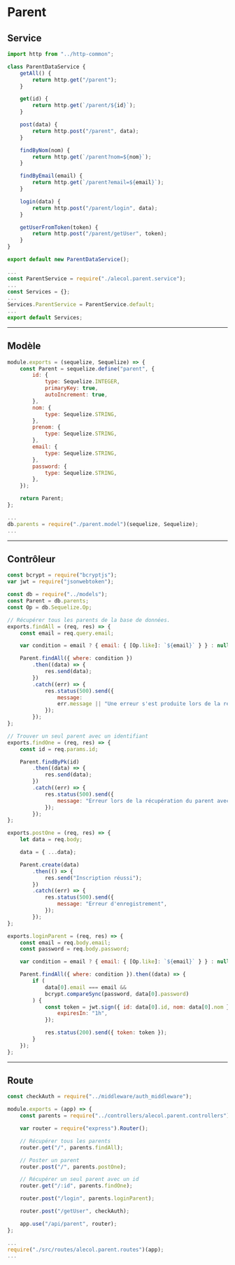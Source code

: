# Parent

## Service

```js title="./src/services/alecol.parent.service.js"
import http from "../http-common";

class ParentDataService {
    getAll() {
        return http.get("/parent");
    }

    get(id) {
        return http.get(`/parent/${id}`);
    }

    post(data) {
        return http.post("/parent", data);
    }

    findByNom(nom) {
        return http.get(`/parent?nom=${nom}`);
    }

    findByEmail(email) {
        return http.get(`/parent?email=${email}`);
    }

    login(data) {
        return http.post("/parent/login", data);
    }

    getUserFromToken(token) {
        return http.post("/parent/getUser", token);
    }
}

export default new ParentDataService();
```

```js title="./src/services/index.js"
...
const ParentService = require("./alecol.parent.service");
...
const Services = {};
...
Services.ParentService = ParentService.default;
...
export default Services;
```

-----

## Modèle

```js title="./src/models/parent.model.js"
module.exports = (sequelize, Sequelize) => {
    const Parent = sequelize.define("parent", {
        id: {
            type: Sequelize.INTEGER,
            primaryKey: true,
            autoIncrement: true,
        },
        nom: {
            type: Sequelize.STRING,
        },
        prenom: {
            type: Sequelize.STRING,
        },
        email: {
            type: Sequelize.STRING,
        },
        password: {
            type: Sequelize.STRING,
        },
    });

    return Parent;
};
```

```js title="./src/models/index.js"
...
db.parents = require("./parent.model")(sequelize, Sequelize);
...
```

-----

## Contrôleur

```js title="./src/controllers/alecol.parent.controllers.js"
const bcrypt = require("bcryptjs");
var jwt = require("jsonwebtoken");

const db = require("../models");
const Parent = db.parents;
const Op = db.Sequelize.Op;

// Récupérer tous les parents de la base de données.
exports.findAll = (req, res) => {
    const email = req.query.email;

    var condition = email ? { email: { [Op.like]: `${email}` } } : null;

    Parent.findAll({ where: condition })
        .then((data) => {
            res.send(data);
        })
        .catch((err) => {
            res.status(500).send({
                message:
                err.message || "Une erreur s'est produite lors de la récupération des Parents.",
            });
        });
};

// Trouver un seul parent avec un identifiant
exports.findOne = (req, res) => {
    const id = req.params.id;

    Parent.findByPk(id)
        .then((data) => {
            res.send(data);
        })
        .catch((err) => {
            res.status(500).send({
                message: "Erreur lors de la récupération du parent avec l'id=" + id,
            });
        });
};

exports.postOne = (req, res) => {
    let data = req.body;

    data = { ...data};

    Parent.create(data)
        .then(() => {
            res.send("Inscription réussi");
        })
        .catch((err) => {
            res.status(500).send({
                message: "Erreur d'enregistrement",
            });
        });
};

exports.loginParent = (req, res) => {
    const email = req.body.email;
    const password = req.body.password;

    var condition = email ? { email: { [Op.like]: `${email}` } } : null;

    Parent.findAll({ where: condition }).then((data) => {
        if (
            data[0].email === email &&
            bcrypt.compareSync(password, data[0].password)
        ) {
            const token = jwt.sign({ id: data[0].id, nom: data[0].nom }, "MA_CLE", {
                expiresIn: "1h",
            });

            res.status(200).send({ token: token });
        }
    });
};
```

-----

## Route

```js title="./src/routes/alecol.parent.routes.js"
const checkAuth = require("../middleware/auth_middleware");

module.exports = (app) => {
    const parents = require("../controllers/alecol.parent.controllers");

    var router = require("express").Router();

    // Récupérer tous les parents
    router.get("/", parents.findAll);

    // Poster un parent
    router.post("/", parents.postOne);

    // Récupérer un seul parent avec un id
    router.get("/:id", parents.findOne);

    router.post("/login", parents.loginParent);

    router.post("/getUser", checkAuth);

    app.use("/api/parent", router);
};
```

```js title="server.js"
...
require("./src/routes/alecol.parent.routes")(app);
...
```